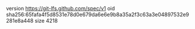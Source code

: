 version https://git-lfs.github.com/spec/v1
oid sha256:65fafa4f5d8531e78d0e679da6e6e9b8a35a2f3c63a3e04897532e9281e8a448
size 4218
